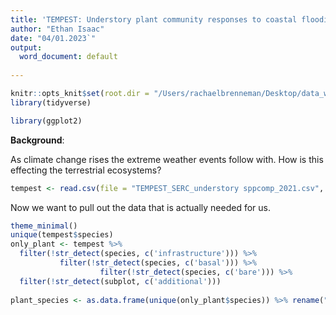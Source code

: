 ```yaml
---
title: 'TEMPEST: Understory plant community responses to coastal flooding'
author: "Ethan Isaac"
date: "04/01.2023`"
output:
  word_document: default
 
---
```


```r
knitr::opts_knit$set(root.dir = "/Users/rachaelbrenneman/Desktop/data_wrangle/UNCG_DataWrangling")
library(tidyverse)

library(ggplot2)
```

**Background**:

As climate change rises the extreme weather events follow with. How is this effecting the terrestrial ecosystems?

```r
tempest <- read.csv(file = "TEMPEST_SERC_understory sppcomp_2021.csv", stringsAsFactors = F)
```

Now we want to pull out the data that is actually needed for us. 
```r
theme_minimal() 
unique(tempest$species) 
only_plant <- tempest %>% 
  filter(!str_detect(species, c('infrastructure'))) %>% 
           filter(!str_detect(species, c('basal'))) %>% 
                    filter(!str_detect(species, c('bare'))) %>% 
  filter(!str_detect(subplot, c('additional')))
  
plant_species <- as.data.frame(unique(only_plant$species)) %>% rename("species" = "unique(only_plant$species)")
```